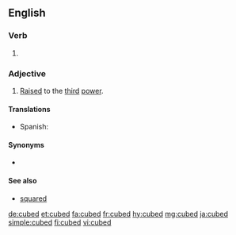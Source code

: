 ==English==

===Verb===
{{head|en|verb form}}

# {{en-past of|cube}}

===Adjective===
{{en-adj|-}}

# {{context|mathematics|lang=en}} [[raise|Raised]] to the [[third]] [[power]].

====Translations====
{{trans-top|raised to the third power}}
{{trans-mid}}
* Spanish: {{t|es|[[al]] [[cubo]]}}
{{trans-bottom}}

====Synonyms====
* {{l|mul|³}}

====See also====
* [[squared]]

[[de:cubed]]
[[et:cubed]]
[[fa:cubed]]
[[fr:cubed]]
[[hy:cubed]]
[[mg:cubed]]
[[ja:cubed]]
[[simple:cubed]]
[[fi:cubed]]
[[vi:cubed]]